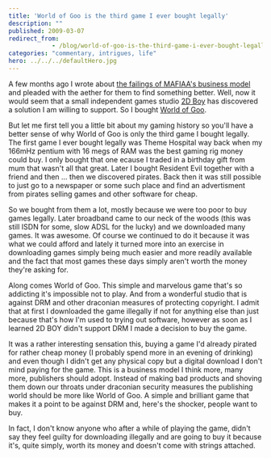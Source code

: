 ```yaml
---
title: 'World of Goo is the third game I ever bought legally'
description: ""
published: 2009-03-07
redirect_from: 
            - /blog/world-of-goo-is-the-third-game-i-ever-bought-legally/swizec/2
categories: "commentary, intrigues, life"
hero: ../../../defaultHero.jpg
---
```

A few months ago I wrote about [the failings of MAFIAA&#x27;s business model](http://swizec.com/blog/why-mafiaa-is-fighting-a-losing-battle/2/422) and pleaded with the aether for them to find something better. Well, now it would seem that a small independent games studio [2D Boy](http://2dboy.com/) has discovered a solution I am willing to support. So I bought [World of Goo](http://www.worldofgoo.com/).

But let me first tell you a little bit about my gaming history so you&#x27;ll have a better sense of why World of Goo is only the third game I bought legally. The first game I ever bought legally was Theme Hospital way back when my 166mHz pentium with 16 megs of RAM was the best gaming rig money could buy. I only bought that one ecause I traded in a birthday gift from mum that wasn&#x27;t all that great. Later I bought Resident Evil together with a friend and then ... then we discovered pirates. Back then it was still possible to just go to a newspaper or some such place and find an advertisment from pirates selling games and other software for cheap.

So we bought from them a lot, mostly because we were too poor to buy games legally. Later broadband came to our neck of the woods (this was still ISDN for some, slow ADSL for the lucky) and we downloaded many games. It was awesome. Of course we continued to do it because it was what we could afford and lately it turned more into an exercise in downloading games simply being much easier and more readily available and the fact that most games these days simply aren&#x27;t worth the money they&#x27;re asking for.

Along comes World of Goo. This simple and marvelous game that&#x27;s so addicting it&#x27;s impossible not to play. And from a wonderful studio that is against DRM and other draconian measures of protecting copyright. I admit that at first I downloaded the game illegally if not for anything else than just because that&#x27;s how I&#x27;m used to trying out software, however as soon as I learned 2D BOY didn&#x27;t support DRM I made a decision to buy the game.

It was a rather interesting sensation this, buying a game I&#x27;d already pirated for rather cheap money (I probably spend more in an evening of drinking) and even though I didn&#x27;t get any physical copy but a digital download I don&#x27;t mind paying for the game. This is a business model I think more, many more, publishers should adopt. Instead of making bad products and shoving them down our throats under draconian security measures the publishing world should be more like World of Goo. A simple and brilliant game that makes it a point to be against DRM and, here&#x27;s the shocker, people want to buy.

In fact, I don&#x27;t know anyone who after a while of playing the game, didn&#x27;t say they feel guilty for downloading illegally and are going to buy it because it&#x27;s, quite simply, worth its money and doesn&#x27;t come with strings attached.

